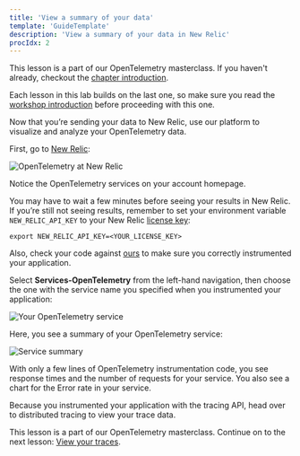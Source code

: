 ```yaml
---
title: 'View a summary of your data'
template: 'GuideTemplate'
description: 'View a summary of your data in New Relic'
procIdx: 2
---
```


<Callout variant="course">

This lesson is a part of our OpenTelemetry masterclass. If you haven't already, checkout the [chapter introduction](/opentelemetry-masterclass/hands-on).

Each lesson in this lab builds on the last one, so make sure you read the [workshop introduction](/opentelemetry-masterclass/hands-on/workshop-introduction) before proceeding with this one.

</Callout>

Now that you’re sending your data to New Relic, use our platform to visualize and analyze your OpenTelemetry data.

First, go to [New Relic](https://one.newrelic.com):

![OpenTelemetry at New Relic](../../../images/opentelemetry-masterclass/new-relic-otel.png)

Notice the OpenTelemetry services on your account homepage.

<Callout variant="tip" title="Troubleshooting">

You may have to wait a few minutes before seeing your results in New Relic. If you’re still not seeing results, remember to set your environment variable `NEW_RELIC_API_KEY` to your New Relic [license key](https://docs.newrelic.com/docs/apis/intro-apis/new-relic-api-keys/#ingest-license-key):

```shell
export NEW_RELIC_API_KEY=<YOUR_LICENSE_KEY>
```

Also, check your code against [ours](https://github.com/reese-lee/mcv3-apps/tree/master/Instrumented) to make sure you correctly instrumented your application.
</Callout>

Select **Services-OpenTelemetry** from the left-hand navigation, then choose the one with the service name you specified when you instrumented your application:

![Your OpenTelemetry service](../../../images/opentelemetry-masterclass/otel-services.png)

Here, you see a summary of your OpenTelemetry service:

![Service summary](../../../images/opentelemetry-masterclass/summary.png)

With only a few lines of OpenTelemetry instrumentation code, you see response times and the number of requests for your service. You also see a chart for the Error rate in your service.

Because you instrumented your application with the tracing API, head over to distributed tracing to view your trace data.

<Callout variant="course">

This lesson is a part of our OpenTelemetry masterclass. Continue on to the next lesson: [View your traces](/opentelemetry-masterclass/hands-on/traces).

</Callout>
